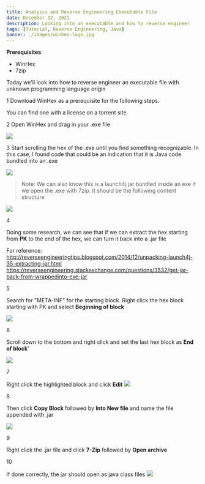 ```yaml
---
title: Analysis and Reverse Engineering Executable File
date: December 12, 2021
description: Looking into an executable and how to reverse engineer
tags: [Tutorial, Reverse Engineering, Java]
banner: ./images/winhex-logo.jpg
---
```


**Prerequisites**

* WinHex
* 7zip

Today we'll look into how to reverse engineer an executable file with unknown programming language origin

<Badge>1</Badge> Download WinHex as a prerequisite for the following steps.

You can find one with a license on a torrent site.  

<Badge>2</Badge> Open WinHex and drag in your .exe file
  
  ![](/assets/images/blog-posts/analysis-and-reverse-engineer-executable-file/1.png)

<Badge>3</Badge> Start scrolling the hex of the .exe until you find something recognizable.
In this case, I found code that could be an indication that it is Java code bundled into an .exe
  
  ![](/assets/images/blog-posts/analysis-and-reverse-engineer-executable-file/2.png)

> Note: We can also know this is a launch4j jar bundled inside an exe if we open the .exe with 7zip. It should be the following content structure

 
 ![](/assets/images/blog-posts/analysis-and-reverse-engineer-executable-file/3.png)


<Badge>4</Badge> 

Doing some research, we can see that if we can extract the hex starting from **PK** to the end of the hex, we can turn it back into a .jar file

For reference:  
http://reverseengineeringtips.blogspot.com/2014/12/unpacking-launch4j-35-extracting-jar.html  
https://reverseengineering.stackexchange.com/questions/3532/get-jar-back-from-wrappedinto-exe-jar  

<Badge>5</Badge> 

Search for "META-INF" for the starting block. Right click the hex block starting with PK and select **Beginning of block**

![](/assets/images/blog-posts/analysis-and-reverse-engineer-executable-file/4.png)

<Badge>6</Badge> 

Scroll down to the bottom and right click and set the last hex block as **End of block**'

![](/assets/images/blog-posts/analysis-and-reverse-engineer-executable-file/5.png)

<Badge>7</Badge> 

Right click the highlighted block and click **Edit**
![](/assets/images/blog-posts/analysis-and-reverse-engineer-executable-file/6.png)

<Badge>8</Badge> 

Then click **Copy Block** followed by **Into New file** and name the file appended with .jar


![](/assets/images/blog-posts/analysis-and-reverse-engineer-executable-file/7.png)

<Badge>9</Badge> 

Right click the .jar file and click **7-Zip** followed by **Open archive**

<Badge>10</Badge> 

If done correctly, the jar should open as java class files
![](/assets/images/blog-posts/analysis-and-reverse-engineer-executable-file/8.png)

